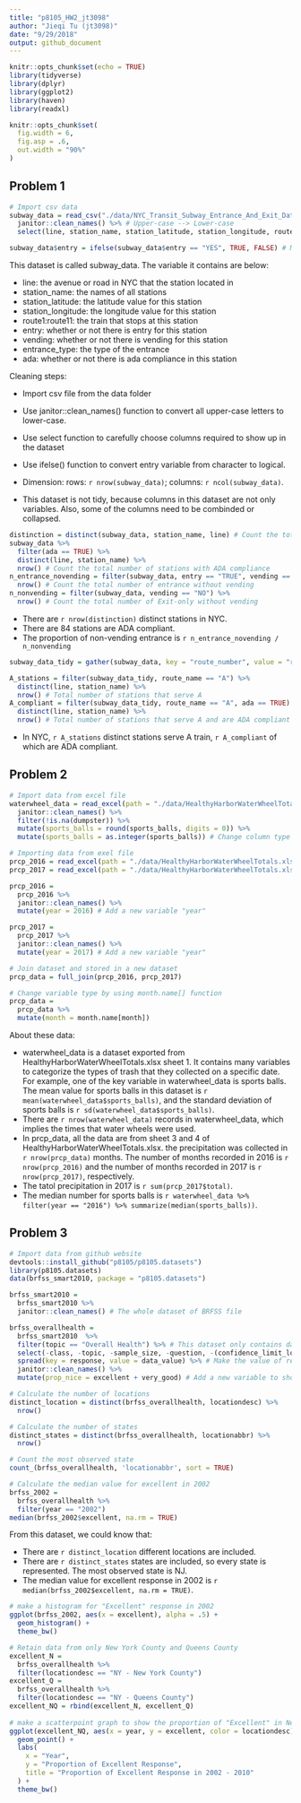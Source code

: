 ```yaml
---
title: "p8105_HW2_jt3098"
author: "Jieqi Tu (jt3098)"
date: "9/29/2018"
output: github_document
---
```


```r
knitr::opts_chunk$set(echo = TRUE)
library(tidyverse)
library(dplyr)
library(ggplot2)
library(haven)
library(readxl)
```

```r
knitr::opts_chunk$set(
  fig.width = 6,
  fig.asp = .6,
  out.width = "90%"
)
```

## Problem 1
```r
# Import csv data
subway_data = read_csv("./data/NYC_Transit_Subway_Entrance_And_Exit_Data.csv") %>%
  janitor::clean_names() %>% # Upper-case --> Lower-case
  select(line, station_name, station_latitude, station_longitude, route1:route11, entry, vending, entrance_type, ada) # Retain variable needed to analyze

subway_data$entry = ifelse(subway_data$entry == "YES", TRUE, FALSE) # Make entry variable from character to logical data

```

This dataset is called subway_data. The variable it contains are below:

* line: the avenue or road in NYC that the station located in
* station_name: the names of all stations
* station_latitude: the latitude value for this station
* station_longitude: the longitude value for this station
* route1:route11: the train that stops at this station
* entry: whether or not there is entry for this station
* vending: whether or not there is vending for this station
* entrance_type: the type of the entrance
* ada:  whether or not there is ada compliance in this station

Cleaning steps:

* Import csv file from the data folder
* Use janitor::clean_names() function to convert all upper-case letters to lower-case.
* Use select function to carefully choose columns required to show up in the dataset
* Use ifelse() function to convert entry variable from character to logical.

* Dimension: rows: `r nrow(subway_data)`; columns: `r ncol(subway_data)`.
* This dataset is not tidy, because columns in this dataset are not only variables. Also, some of the columns need to be combinded or collapsed.

```r
distinction = distinct(subway_data, station_name, line) # Count the total number of stations
subway_data %>%  
  filter(ada == TRUE) %>%
  distinct(line, station_name) %>%
  nrow() # Count the total number of stations with ADA compliance
n_entrance_novending = filter(subway_data, entry == "TRUE", vending == "NO") %>%
  nrow() # Count the total number of entrance without vending
n_nonvending = filter(subway_data, vending == "NO") %>%
  nrow() # Count the total number of Exit-only without vending
```

* There are `r nrow(distinction)` distinct stations in NYC.
* There are 84 stations are ADA compliant.
* The proportion of non-vending entrance is `r n_entrance_novending / n_nonvending`

```r
subway_data_tidy = gather(subway_data, key = "route_number", value = "route_name", route1:route11)
```

```r
A_stations = filter(subway_data_tidy, route_name == "A") %>%
  distinct(line, station_name) %>%
  nrow() # Total number of stations that serve A
A_compliant = filter(subway_data_tidy, route_name == "A", ada == TRUE) %>%
  distinct(line, station_name) %>%
  nrow() # Total number of stations that serve A and are ADA compliant
```

* In NYC, `r A_stations` distinct stations serve A train, `r A_compliant` of which are ADA compliant.

## Problem 2

```r
# Import data from excel file
waterwheel_data = read_excel(path = "./data/HealthyHarborWaterWheelTotals.xlsx", range = "A2:N256") %>%
  janitor::clean_names() %>%
  filter(!is.na(dumpster)) %>%
  mutate(sports_balls = round(sports_balls, digits = 0)) %>%
  mutate(sports_balls = as.integer(sports_balls)) # Change column type to integer
```

```r
# Importing data from exel file
prcp_2016 = read_excel(path = "./data/HealthyHarborWaterWheelTotals.xlsx", sheet = 4, range = "A2:B14")
prcp_2017 = read_excel(path = "./data/HealthyHarborWaterWheelTotals.xlsx", sheet = 3, range = "A2:B10")

prcp_2016 = 
  prcp_2016 %>%
  janitor::clean_names() %>%
  mutate(year = 2016) # Add a new variable "year"

prcp_2017 = 
  prcp_2017 %>%
  janitor::clean_names() %>%
  mutate(year = 2017) # Add a new variable "year"

# Join dataset and stored in a new dataset
prcp_data = full_join(prcp_2016, prcp_2017)

# Change variable type by using month.name[] function
prcp_data = 
  prcp_data %>%
  mutate(month = month.name[month])
```

About these data:

* waterwheel_data is a dataset exported from HealthyHarborWaterWheelTotals.xlsx sheet 1. It contains many variables to categorize the types of trash that they collected on a specific date. For example, one of the key variable in waterwheel_data is sports balls. The mean value for sports balls in this dataset is `r mean(waterwheel_data$sports_balls)`, and the standard deviation of sports balls is `r sd(waterwheel_data$sports_balls)`. 
* There are `r nrow(waterwheel_data)` records in waterwheel_data, which implies the times that water wheels were used.
* In prcp_data, all the data are from sheet 3 and 4 of HealthyHarborWaterWheelTotals.xlsx. the precipitation was collected in `r nrow(prcp_data)` months. The number of months recorded in 2016 is `r nrow(prcp_2016)` and the number of months recorded in 2017 is `r nrow(prcp_2017)`, respectively.
* The tatol precipitation in 2017 is `r sum(prcp_2017$total)`.
* The median number for sports balls is `r waterwheel_data %>% filter(year == "2016") %>% summarize(median(sports_balls))`.

## Problem 3
```r
# Import data from github website
devtools::install_github("p8105/p8105.datasets")
library(p8105.datasets)
data(brfss_smart2010, package = "p8105.datasets")
```


```r
brfss_smart2010 = 
  brfss_smart2010 %>%
  janitor::clean_names() # The whole dataset of BRFSS file

brfss_overallhealth = 
  brfss_smart2010  %>%
  filter(topic == "Overall Health") %>% # This dataset only contains data with topic "Overal Health"
  select(-class, -topic, -sample_size, -question, -(confidence_limit_low:geo_location)) %>%
  spread(key = response, value = data_value) %>% # Make the value of response be seperate variables
  janitor::clean_names() %>%
  mutate(prop_nice = excellent + very_good) # Add a new variable to show the sum of excellent and very good proportion
```

```r
# Calculate the number of locations
distinct_location = distinct(brfss_overallhealth, locationdesc) %>%
  nrow()

# Calculate the number of states
distinct_states = distinct(brfss_overallhealth, locationabbr) %>%
  nrow()

# Count the most observed state
count_(brfss_overallhealth, 'locationabbr', sort = TRUE)

# Calculate the median value for excellent in 2002
brfss_2002 = 
  brfss_overallhealth %>%
  filter(year == "2002")
median(brfss_2002$excellent, na.rm = TRUE)
```

From this dataset, we could know that:

* There are `r distinct_location` different locations are included.
* There are `r distinct_states` states are included, so every state is represented. The most observed state is NJ.
* The median value for excellent response in 2002 is `r median(brfss_2002$excellent, na.rm = TRUE)`.

```r
# make a histogram for "Excellent" response in 2002
ggplot(brfss_2002, aes(x = excellent), alpha = .5) + 
  geom_histogram() +
  theme_bw()

# Retain data from only New York County and Queens County
excellent_N = 
  brfss_overallhealth %>%
  filter(locationdesc == "NY - New York County")
excellent_Q = 
  brfss_overallhealth %>%
  filter(locationdesc == "NY - Queens County")
excellent_NQ = rbind(excellent_N, excellent_Q)
  
# make a scatterpoint graph to show the proportion of "Excellent" in New York County and Queens County
ggplot(excellent_NQ, aes(x = year, y = excellent, color = locationdesc)) +
  geom_point() +
  labs(
    x = "Year",
    y = "Proportion of Excellent Response",
    title = "Proportion of Excellent Response in 2002 - 2010"
  ) +
  theme_bw()
```



